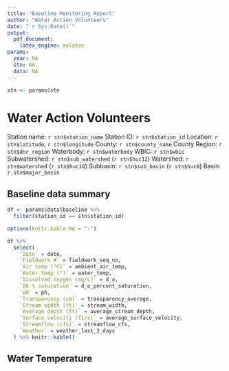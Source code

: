 ```yaml
---
title: "Baseline Monitoring Report"
author: "Water Action Volunteers"
date: "`r Sys.Date()`"
output:
  pdf_document:
    latex_engine: xelatex
params:
  year: NA
  stn: NA
  data: NA
---
```


```r
stn <- params$stn


```


# Water Action Volunteers

Station name: `r stn$station_name`
Station ID: `r stn$station_id`
Location: `r stn$latitude`, `r stn$longitude`
County: `r stn$county_name` County
Region: `r stn$dnr_region`
Waterbody: `r stn$waterbody`
WBIC: `r stn$wbic`
Subwatershed: `r stn$sub_watershed` (`r stn$huc12`)
Watershed: `r stn$watershed` (`r stn$huc10`)
Subbasin: `r stn$sub_basin` (`r stn$huc8`)
Basin: `r stn$major_basin`


## Baseline data summary

```r
df <- params$data$baseline %>%
  filter(station_id == stn$station_id)

options(knitr.kable.NA = "-")

df %>%
  select(
    `Date` = date,
    `Fieldwork #` = fieldwork_seq_no,
    `Air temp (°C)` = ambient_air_temp,
    `Water temp (°)` = water_temp,
    `Dissolved oxygen (mg/L)` = d_o,
    `DO % saturation` = d_o_percent_saturation,
    `pH` = ph,
    `Transparency (cm)` = transparency_average,
    `Stream width (ft)` = stream_width,
    `Average depth (ft)` = average_stream_depth,
    `Surface velocity (ft/s)` = average_surface_velocity,
    `Streamflow (cfs)` = streamflow_cfs,
    `Weather` = weather_last_2_days
  ) %>% knitr::kable()
```


## Water Temperature

